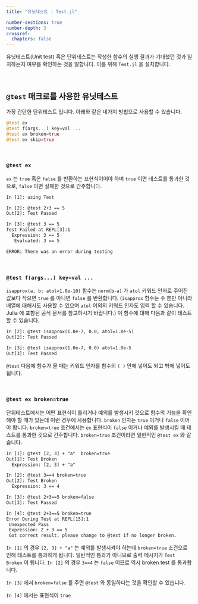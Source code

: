 ```yaml
---
title: "유닛테스트 : Test.jl"

number-sections: true
number-depth: 3
crossref:
  chapters: false
---
```


유닛테스트(Unit test) 혹은 단위테스트는 작성한 함수의 실행 결과가 기대했던 것과 일치하는지 여부를 확인하는 것을 말합니다. 이를 위해 `Test.jl` 을 설치합니다.

</br>

## `@test` 매크로를 사용한 유닛테스트

가장 간단한 단위테스트 입니다. 아래와 같은 네가지 방법으로 사용할 수 있습니다.

```julia
@test ex
@test f(args...) key=val ...
@test ex broken=true
@test ex skip=true
```

</br>

### `@test ex`

`ex` 는 `true` 혹은 `false` 를 반환하는 표현식이어야 하며 `true` 이면 테스트를 통과한 것으로, `false` 이면 실패한 것으로 간주합니다.

```txt
In [1]: using Test

In [2]: @test 2+3 == 5
Out[2]: Test Passed

In [3]: @test 3 == 5
Test Failed at REPL[3]:1
  Expression: 3 == 5
   Evaluated: 3 == 5

ERROR: There was an error during testing
```

</br>

### `@test f(args...) key=val ...`

`isapprox(a, b; atol=1.0e-10)` 함수는 `norm(b-a)` 가 `atol` 키워드 인자로 주어진 값보다 작으면 `true` 를 아니면 `false` 를 반환합니다. (`isapprox` 함수는 수 뿐만 아니라 배열에 대해서도 사용할 수 있으며 `atol` 이외의 키워드 인자도 입력 할 수 있습니다. Julia 에 포함된 공식 문서를 참고하시기 바랍니다.) 이 함수에 대해 다음과 같이 테스트 할 수 있습니다. 

```txt
In [2]: @test isapprox(1.0e-7, 0.0, atol=1.0e-5)
Out[2]: Test Passed

In [3]: @test isapprox(1.0e-7, 0.0) atol=1.0e-5
Out[3]: Test Passed
```

`@test` 다음에 함수가 올 때는 키워드 인자를 함수의 `( )` 안에 넣어도 되고 밖에 넣어도 됩니다.

</br>

### `@test ex broken=true`

단위테스트에서는 어떤 표현식이 틀리거나 예외를 발생시키 것으로 함수의 기능을 확인해야 할 때가 있는데 이런 경우에 사용합니다. `broken` 인자는 `true` 이거나 `false` 이어야 합니다. `broken=true` 조건에서는 `ex` 표현식이 `false` 이거나 예외를 발생시킬 때 테스트를 통과한 것으로 간주합니다. `broken=true` 조건이라면 일반적인 `@test ex` 와 같습니다.

```txt
In [1]: @test [2, 3] + "a"  broken=true
Out[1]: Test Broken
  Expression: [2, 3] + "a"

In [2]: @test 3==4 broken=true
Out[2]: Test Broken
  Expression: 3 == 4

In [3]: @test 2+3==5 broken=false
Out[3]: Test Passed

In [4]: @test 2+3==5 broken=true
Error During Test at REPL[15]:1
 Unexpected Pass
 Expression: 2 + 3 == 5
 Got correct result, please change to @test if no longer broken.
```

`In [1]` 의 경우 `[2, 3] + "a"` 는 예외를 발생시켜야 하는데 `broken=true` 조건으로 인해 테스트를 통과하게 됩니다. 일반적인 통과가 아니므로 출력 메시지가 `Test Broken` 이 됩니다. `In [2]` 의 경우 `3==4` 는 `false` 이므로 역시 broken test 를 통과합니다. 

`In [3]` 에서 `broken=false` 를 주면 `@test` 와 동일하다는 것을 확인할 수 있습니다.

`In [4]` 에서는 표현식이 `true` 


